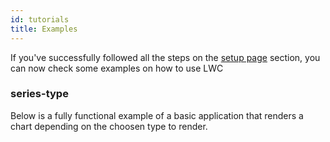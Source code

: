 ```yaml
---
id: tutorials
title: Examples
---
```


If you've successfully followed all the steps on the [setup page](./howTo) section, you can now check some examples on how to use LWC

### series-type

Below is a fully functional example of a basic application that renders a chart depending on the choosen type to render.


<MenuComponent />

